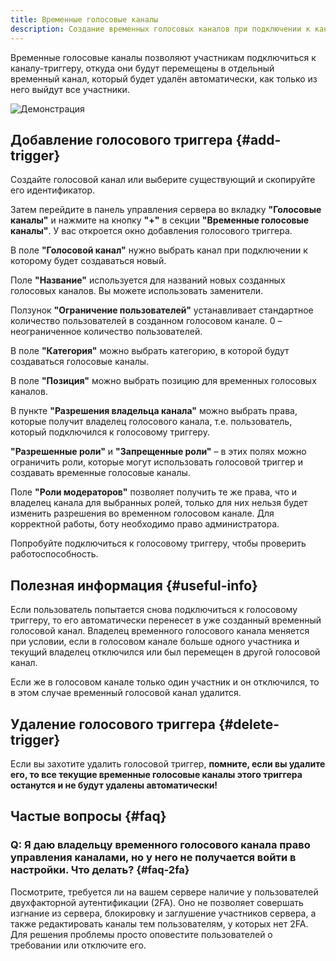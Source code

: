 ```yaml
---
title: Временные голосовые каналы
description: Создание временных голосовых каналов при подключении к каналу-триггеру
---
```


Временные голосовые каналы позволяют участникам подключиться к каналу-триггеру, откуда они будут перемещены в отдельный временный канал, который будет удалён автоматически, как только из него выйдут все участники.

![Демонстрация](../../static/img/temp-voices-demo.gif)

## Добавление голосового триггера \{#add-trigger}

Создайте голосовой канал или выберите существующий и скопируйте его идентификатор.

<DocRef href='../guides/identifiers/' label='Идентификаторы' />

Затем перейдите в панель управления сервера во вкладку **"Голосовые каналы"** и нажмите на кнопку **"+"** в секции **"Временные голосовые каналы"**. У вас откроется окно добавления голосового триггера.

В поле **"Голосовой канал"** нужно выбрать канал при подключении к которому будет создаваться новый.

Поле **"Название"** используется для названий новых созданных голосовых каналов. Вы можете использовать заменители.

<DocRef href='../useful/replacers' label='Заменители' />

Ползунок **"Ограничение пользователей"** устанавливает стандартное количество пользователей в созданном голосовом канале. 0 – неограниченное количество пользователей.

В поле **"Категория"** можно выбрать категорию, в которой будут создаваться голосовые каналы.

В поле **"Позиция"** можно выбрать позицию для временных голосовых каналов.

В пункте **"Разрешения владельца канала"** можно выбрать права, которые получит владелец голосового канала, т.е. пользователь, который подключился к голосовому триггеру.

**"Разрешенные роли"** и **"Запрещенные роли"** – в этих полях можно ограничить роли, которые могут использовать голосовой триггер и создавать временные голосовые каналы.

Поле **"Роли модераторов"** позволяет получить те же права, что и владелец канала для выбранных ролей, только для них нельзя будет изменить разрешения во временном голосовом канале. Для корректной работы, боту необходимо право администратора.

Попробуйте подключиться к голосовому триггеру, чтобы проверить работоспособность.

## Полезная информация \{#useful-info}

Если пользователь попытается снова подключиться к голосовому триггеру, то его автоматически перенесет в уже созданный временный голосовой канал. Владелец временного голосового канала меняется при условии, если в голосовом канале больше одного участника и текущий владелец отключился или был перемещен в другой голосовой канал.

Если же в голосовом канале только один участник и он отключился, то в этом случае временный голосовой канал удалится.

## Удаление голосового триггера \{#delete-trigger}

Если вы захотите удалить голосовой триггер, **помните, если вы удалите его, то все текущие временные голосовые каналы этого триггера останутся и не будут удалены автоматически!**

## Частые вопросы \{#faq}

### Q: Я даю владельцу временного голосового канала право управления каналами, но у него не получается войти в настройки. Что делать? \{#faq-2fa}

Посмотрите, требуется ли на вашем сервере наличие у пользователей двухфакторной аутентификации (2FA). Оно не позволяет совершать изгнание из сервера, блокировку и заглушение участников сервера, а также редактировать каналы тем пользователям, у которых нет 2FA. Для решения проблемы просто оповестите пользователей о требовании или отключите его.
